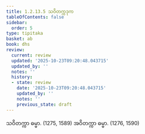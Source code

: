 ```yaml
---
title: 1.2.13.5 သဝိတက္ကဒုက
tableOfContents: false
sidebar:
  order: 5
type: tipitaka
basket: ab
book: dhs
review:
  current: review
  updated: '2025-10-23T09:20:48.043715'
  updated_by: ''
  notes: ''
  history:
  - state: review
    date: '2025-10-23T09:20:48.043715'
    updated_by: ''
    notes: ''
    previous_state: draft
---
```



<ReviewStatus review={frontmatter.review} showDetails={true} />

<HypothesisAnnotation frontmatter={frontmatter} />

<DynamicBreadcrumb />

<Division number="109" book="dhs" e="ch" v="29" p="14">

<Paragraph number="253" book="dhs">
သဝိတက္ကာ ဓမ္မာ. (<Emphasis>1275, 1589</Emphasis>)
</Paragraph>

<Paragraph number="254" book="dhs">
အဝိတက္ကာ ဓမ္မာ. (<Emphasis>1276, 1590</Emphasis>)
</Paragraph>
</Division>